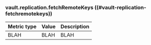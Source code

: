 ### vault.replication.fetchRemoteKeys ((#vault-replication-fetchremotekeys))

Metric type | Value | Description
----------- | ----- | -----------
BLAH     | BLAH    | BLAH
